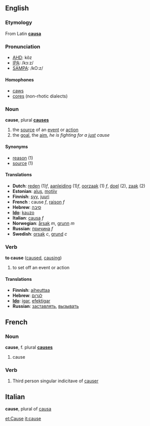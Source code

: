 ==English==
===Etymology===
From Latin '''[[causa]]'''

===Pronunciation===
*[[w:AHD|AHD]]: kôz
*[[w:IPA|IPA]]: /kɔːz/
*[[w:SAMPA|SAMPA]]: /kO:z/

====Homophones====
*[[caws]]
*[[cores]] (non-rhotic dialects)

===Noun===
'''cause''', plural '''[[causes]]'''
# the [[source]] of an [[event]] or [[action]]
# the [[goal]], the [[aim]], ''he is fighting for a [[just]] cause''

====Synonyms====
*[[reason]] (1)
*[[source]] (1)

====Translations====
*'''Dutch''': [[reden]] (1)''f'', [[aanleiding]] (1)''f'', [[oorzaak]] (1) ''f'', [[doel]] (2), [[zaak]] (2)
*'''Estonian''': [[alus#Estonian|alus]], [[motiiv]]
*'''Finnish''': [[syy]], [[juuri]]
*'''French''' : cause ''f'', [[raison]] ''f''
*'''Hebrew''': [[סיבה]] 
*'''[[Ido]]''': [[kauzo]]
*'''Italian''': [[causa]] ''f''
*'''Norwegian''': [[årsak]] ''m'', [[grunn]] ''m''
*'''Russian''': [[причина]] ''f''
*'''Swedish''': [[orsak]] ''c'', [[grund]] ''c''

===Verb===
'''to cause'''  ([[caused]], [[causing]])
#to set off an event or action

====Translations====
*'''Finnish''': [[aiheuttaa]]
*'''Hebrew''': [[לגרום]]
*'''[[Ido]]''': [[igar]], [[efektigar]]
*'''Russian''': [[заставлять]], [[вызывать]]

==French==

===Noun===
'''cause''', f. plural '''[[causes]]'''
# cause
===Verb===
# Third person singular indicitave of [[causer]]

==Italian==

'''cause''', plural of [[causa]]

[[et:Cause]]
[[it:cause]]